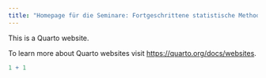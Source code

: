 ```yaml
---
title: "Homepage für die Seminare: Fortgeschrittene statistische Methoden II."
---
```


This is a Quarto website.

To learn more about Quarto websites visit <https://quarto.org/docs/websites>.

```r
1 + 1
```

